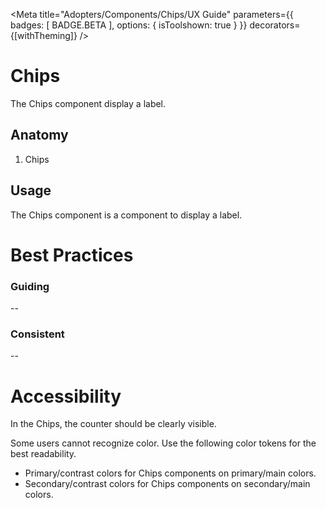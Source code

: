 
<Meta title="Adopters/Components/Chips/UX Guide" parameters={{ badges: [ BADGE.BETA ], options: { isToolshown: true } }} decorators={[withTheming]} />

# Chips

The Chips component display a label.

## Anatomy

1. Chips

## Usage

The Chips component is a component to display a label.

# Best Practices

### Guiding

--

### Consistent

--

# Accessibility

In the Chips, the counter should be clearly visible.

Some users cannot recognize color. Use the following color tokens for the best readability.

- Primary/contrast colors for Chips components on primary/main colors.
- Secondary/contrast colors for Chips components on secondary/main colors.